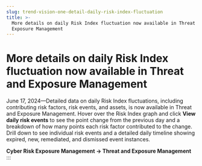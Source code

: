 ```yaml
---
slug: trend-vision-one-detail-daily-risk-index-fluctuation
title: >-
  More details on daily Risk Index fluctuation now available in Threat and
  Exposure Management
---
```

# More details on daily Risk Index fluctuation now available in Threat and Exposure Management

June 17, 2024—Detailed data on daily Risk Index fluctuations, including contributing risk factors, risk events, and assets, is now available in Threat and Exposure Management. Hover over the Risk Index graph and click **View daily risk events** to see the point change from the previous day and a breakdown of how many points each risk factor contributed to the change. Drill down to see individual risk events and a detailed daily timeline showing expired, new, remediated, and dismissed event instances.

**Cyber Risk Exposure Management → Threat and Exposure Management**
:::
